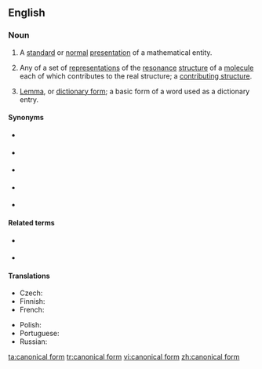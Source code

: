 ==English==

===Noun===
{{wikipedia}}
{{en-noun}}

# {{lb|en|mathematics|computing}} A [[standard]] or [[normal]] [[presentation]] of a mathematical entity.
# {{lb|en|chemistry}} Any of a set of [[representation]]s of the [[resonance]] [[structure]] of a [[molecule]] each of which contributes to the real structure; a [[contributing structure]].
# {{lb|en|linguistics|rare}} [[lemma|Lemma]], or [[dictionary form]]; a basic form of a word used as a dictionary entry.

====Synonyms====
* {{l|en|normal form}} {{qualifier|mathematics}}
* {{l|en|standard form}} {{qualifier|mathematics}}
* {{l|en|citation form}} {{qualifier|linguistics}}
* {{l|en|dictionary form}} {{qualifier|linguistics}}
* {{l|en|basic form}} {{qualifier|linguistics}}

====Related terms====
* {{l|en|headword}} {{qualifier|linguistics}}
* {{l|en|lemma}} {{qualifier|linguistics}}

====Translations====
{{trans-top|standard or normal presentation of a mathematical entity}}
* Czech: {{t|cs|kanonický tvar|m}}
* Finnish: {{t|fi|normaalimuoto}}
* French: {{t+|fr|forme canonique|f}}
{{trans-mid}}
* Polish: {{t|pl|postać kanoniczna|f}}
* Portuguese: {{t|pt|forma canônica|f}}
* Russian: {{t|ru|канони́ческая фо́рма|f}}
{{trans-bottom}}

[[ta:canonical form]]
[[tr:canonical form]]
[[vi:canonical form]]
[[zh:canonical form]]